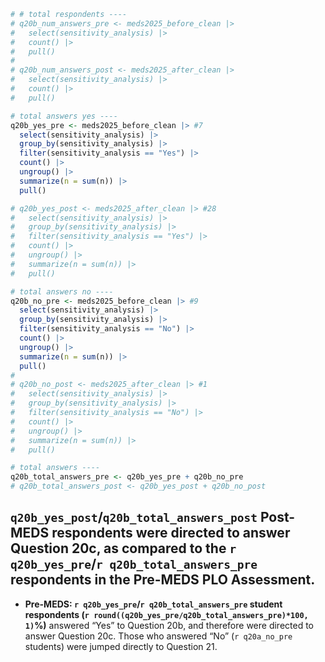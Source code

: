 
```r
# # total respondents ----
# q20b_num_answers_pre <- meds2025_before_clean |> 
#   select(sensitivity_analysis) |> 
#   count() |> 
#   pull()
# 
# q20b_num_answers_post <- meds2025_after_clean |> 
#   select(sensitivity_analysis) |> 
#   count() |> 
#   pull()

# total answers yes ----
q20b_yes_pre <- meds2025_before_clean |> #7
  select(sensitivity_analysis) |> 
  group_by(sensitivity_analysis) |>
  filter(sensitivity_analysis == "Yes") |> 
  count() |>
  ungroup() |> 
  summarize(n = sum(n)) |> 
  pull()

# q20b_yes_post <- meds2025_after_clean |> #28
#   select(sensitivity_analysis) |> 
#   group_by(sensitivity_analysis) |>
#   filter(sensitivity_analysis == "Yes") |> 
#   count() |>
#   ungroup() |> 
#   summarize(n = sum(n)) |> 
#   pull()

# total answers no ----
q20b_no_pre <- meds2025_before_clean |> #9
  select(sensitivity_analysis) |> 
  group_by(sensitivity_analysis) |>
  filter(sensitivity_analysis == "No") |> 
  count() |>
  ungroup() |> 
  summarize(n = sum(n)) |> 
  pull()
# 
# q20b_no_post <- meds2025_after_clean |> #1
#   select(sensitivity_analysis) |> 
#   group_by(sensitivity_analysis) |>
#   filter(sensitivity_analysis == "No") |> 
#   count() |>
#   ungroup() |> 
#   summarize(n = sum(n)) |> 
#   pull()

# total answers ----
q20b_total_answers_pre <- q20b_yes_pre + q20b_no_pre
# q20b_total_answers_post <- q20b_yes_post + q20b_no_post
```

::: {.callout-note}
## `q20b_yes_post`/`q20b_total_answers_post` Post-MEDS respondents were directed to answer Question 20c, as compared to the `r q20b_yes_pre`/`r q20b_total_answers_pre` respondents in the Pre-MEDS PLO Assessment.

- **Pre-MEDS: `r q20b_yes_pre`/`r q20b_total_answers_pre` student respondents (`r round((q20b_yes_pre/q20b_total_answers_pre)*100, 1)`%)** answered "Yes" to Question 20b, and therefore were directed to answer Question 20c. Those who answered "No" (`r q20a_no_pre` students) were jumped directly to Question 21. 

:::